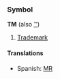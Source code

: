 ===Symbol===
'''TM''' (also [[%E2%84%A2|&trade;]])

# [[Trademark]]

====Translations====
*Spanish: [[MR]]